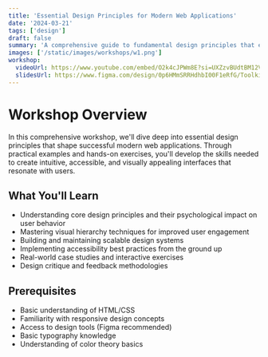 ```yaml
---
title: 'Essential Design Principles for Modern Web Applications'
date: '2024-03-21'
tags: ['design']
draft: false
summary: 'A comprehensive guide to fundamental design principles that every modern web application should follow'
images: ['/static/images/workshops/w1.png']
workshop:
  videoUrl: https://www.youtube.com/embed/O2k4cJPWm8E?si=UXZzvBUdtBM12VKy
  slidesUrl: https://www.figma.com/design/0p6HMmSRRHdhbI00F1eRfG/Toolkit-revamp?node-id=0-1&t=JRb2VYiedLQINtOn-1
---
```


# Workshop Overview

In this comprehensive workshop, we'll dive deep into essential design principles that shape successful modern web applications. Through practical examples and hands-on exercises, you'll develop the skills needed to create intuitive, accessible, and visually appealing interfaces that resonate with users.

## What You'll Learn

- Understanding core design principles and their psychological impact on user behavior
- Mastering visual hierarchy techniques for improved user engagement
- Building and maintaining scalable design systems
- Implementing accessibility best practices from the ground up
- Real-world case studies and interactive exercises
- Design critique and feedback methodologies

## Prerequisites

- Basic understanding of HTML/CSS
- Familiarity with responsive design concepts
- Access to design tools (Figma recommended)
- Basic typography knowledge
- Understanding of color theory basics
